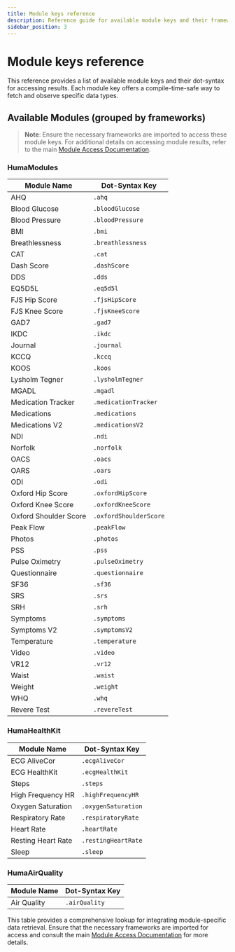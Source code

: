```yaml
---
title: Module keys reference
description: Reference guide for available module keys and their frameworks
sidebar_position: 3
---
```


# Module keys reference

This reference provides a list of available module keys and their dot-syntax for accessing results. Each module key offers a compile-time-safe way to fetch and observe specific data types.

## Available Modules (grouped by frameworks)

> **Note**: Ensure the necessary frameworks are imported to access these module keys. For additional details on accessing module results, refer to the main [Module Access Documentation](./module_results).

### HumaModules

| Module Name             | Dot-Syntax Key         |
|-------------------------|------------------------|
| AHQ                     | `.ahq`                 |
| Blood Glucose           | `.bloodGlucose`        |
| Blood Pressure          | `.bloodPressure`       |
| BMI                     | `.bmi`                 |
| Breathlessness          | `.breathlessness`      |
| CAT                     | `.cat`                 |
| Dash Score              | `.dashScore`           |
| DDS                     | `.dds`                 |
| EQ5D5L                  | `.eq5d5l`              |
| FJS Hip Score           | `.fjsHipScore`         |
| FJS Knee Score          | `.fjsKneeScore`        |
| GAD7                    | `.gad7`                |
| IKDC                    | `.ikdc`                |
| Journal                 | `.journal`             |
| KCCQ                    | `.kccq`                |
| KOOS                    | `.koos`                |
| Lysholm Tegner          | `.lysholmTegner`       |
| MGADL                   | `.mgadl`               |
| Medication Tracker      | `.medicationTracker`   |
| Medications             | `.medications`         |
| Medications V2          | `.medicationsV2`       |
| NDI                     | `.ndi`                 |
| Norfolk                 | `.norfolk`             |
| OACS                    | `.oacs`                |
| OARS                    | `.oars`                |
| ODI                     | `.odi`                 |
| Oxford Hip Score        | `.oxfordHipScore`      |
| Oxford Knee Score       | `.oxfordKneeScore`     |
| Oxford Shoulder Score   | `.oxfordShoulderScore` |
| Peak Flow               | `.peakFlow`            |
| Photos                  | `.photos`              |
| PSS                     | `.pss`                 |
| Pulse Oximetry          | `.pulseOximetry`       |
| Questionnaire           | `.questionnaire`       |
| SF36                    | `.sf36`                |
| SRS                     | `.srs`                 |
| SRH                     | `.srh`                 |
| Symptoms                | `.symptoms`            |
| Symptoms V2             | `.symptomsV2`          |
| Temperature             | `.temperature`         |
| Video                   | `.video`               |
| VR12                    | `.vr12`                |
| Waist                   | `.waist`               |
| Weight                  | `.weight`              |
| WHQ                     | `.whq`                 |
| Revere Test             | `.revereTest`          |

### HumaHealthKit

| Module Name             | Dot-Syntax Key             |
|-------------------------|----------------------------|
| ECG AliveCor            | `.ecgAliveCor`            |
| ECG HealthKit           | `.ecgHealthKit`           |
| Steps                   | `.steps`                  |
| High Frequency HR       | `.highFrequencyHR`        |
| Oxygen Saturation       | `.oxygenSaturation`       |
| Respiratory Rate        | `.respiratoryRate`        |
| Heart Rate              | `.heartRate`              |
| Resting Heart Rate      | `.restingHeartRate`       |
| Sleep                   | `.sleep`                  |

### HumaAirQuality

| Module Name             | Dot-Syntax Key            |
|-------------------------|---------------------------|
| Air Quality             | `.airQuality`             |

This table provides a comprehensive lookup for integrating module-specific data retrieval. Ensure that the necessary frameworks are imported for access and consult the main [Module Access Documentation](./module_results) for more details.